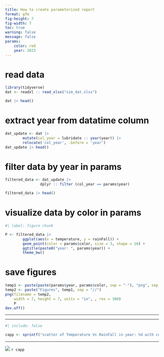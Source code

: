 ```yaml
---
title: How to create parameterized report 
format: gfm
fig-height: 7
fig-width: 7
toc: true
warning: false
message: false
params: 
    color: red
    year: 2023 
---
```




# read data 
```r
library(tidyverse)
dat <- readxl :: read_xlsx("sim_dat.xlsx")

dat |> head()
```

# extract year from datatime column 

```r

dat_update <- dat |> 
        mutate(col_year = lubridate :: year(year)) |> 
        relocate('col_year', .before = 'year') 
dat_update |> head()

```


# filter data by year in params

```r

filtered_data <- dat_update |> 
                dplyr :: filter (col_year == params$year) 

filtered_data |> head()
```


# visualize data by color in params

```r
#| label: figure chunk

P <- filtered_data |> 
        ggplot(aes(x = temperature, y = rainFall)) + 
        geom_point(color = params$color, size = 3, shape = 16) + 
        ggtitle(paste0("year: ", params$year)) + 
        theme_bw() 

```


# save figures

```r
temp1 <- paste(paste(params$year, params$color, sep = "-"), "png", sep = ".")
temp2 <- paste("Figures", temp1, sep = "//")
png(filename = temp2, 
    width = 7, height = 7, units = "in", , res = 300)
    P 
dev.off()
```


***
***

```r
#| include: false

capp <- sprintf("scatter of Temperature Vs RainFall in year: %d with color: %s", params$year, params$color)
```


***


![](`r temp2`)
`r capp`


